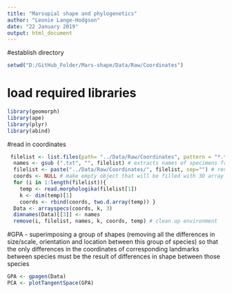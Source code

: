 ```yaml
---
title: "Marsupial shape and phylogenetics"
author: "Leonie Lange-Hodgson"
date: "22 January 2019"
output: html_document
---
```


#establish directory

```r
setwd("D:/GitHub_Folder/Mars-shape/Data/Raw/Coordinates")
```

# load required libraries

```r

library(geomorph)
library(ape)
library(plyr)
library(abind)

```
#read in coordinates
```r
 filelist <- list.files(path= "../Data/Raw/Coordinates", pattern = "*.txt")
  names <- gsub (".txt", "", filelist) # extracts names of specimens from the file name
  filelist <- paste("../Data/Raw/Coordinates/", filelist, sep="") # rename with path
  coords <- NULL # make empty object that will be filled with 3D array of coordinate data
  for (i in 1:length(filelist)){
    temp <- read.morphologika(filelist[1]) 
    k <- dim(temp)[1] 
    coords <- rbind(coords, two.d.array(temp)) }
  Data <- arrayspecs(coords, k, 3) 
  dimnames(Data)[[3]] <- names
  remove(i, filelist, names, k, coords, temp) # clean up environment

```

#GPA - superimposing a group of shapes (removing all the differences in size/scale, orientation and location between this group of species) so that the only differences in the coordinates of corresponding landmarks between species must be the result of differences in shape between those species
```r
GPA <- gpagen(Data)
PCA <- plotTangentSpace(GPA)
```